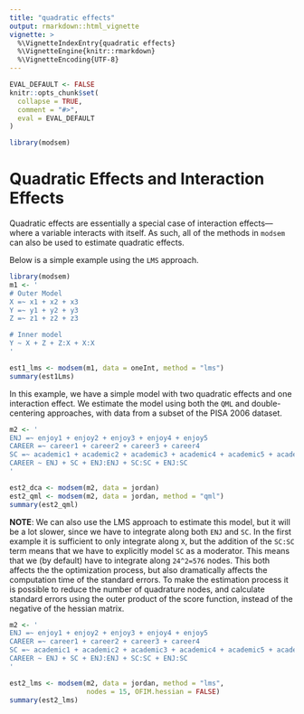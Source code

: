 ```yaml
---
title: "quadratic effects"
output: rmarkdown::html_vignette
vignette: >
  %\VignetteIndexEntry{quadratic effects}
  %\VignetteEngine{knitr::rmarkdown}
  %\VignetteEncoding{UTF-8}
---
```


```r
EVAL_DEFAULT <- FALSE
knitr::opts_chunk$set(
  collapse = TRUE,
  comment = "#>",
  eval = EVAL_DEFAULT
)
```

```r
library(modsem)
```
# Quadratic Effects and Interaction Effects

Quadratic effects are essentially a special case of interaction effects—where a variable interacts with itself. As such, all of the methods in `modsem` can also be used to estimate quadratic effects.

Below is a simple example using the `LMS` approach.

```r
library(modsem)
m1 <- '
# Outer Model
X =~ x1 + x2 + x3
Y =~ y1 + y2 + y3
Z =~ z1 + z2 + z3

# Inner model
Y ~ X + Z + Z:X + X:X
'

est1_lms <- modsem(m1, data = oneInt, method = "lms")
summary(est1Lms)
```

In this example, we have a simple model with two quadratic effects and one interaction effect. We estimate the model using both the `QML` and double-centering approaches, with data from a subset of the PISA 2006 dataset.

```r
m2 <- '
ENJ =~ enjoy1 + enjoy2 + enjoy3 + enjoy4 + enjoy5
CAREER =~ career1 + career2 + career3 + career4
SC =~ academic1 + academic2 + academic3 + academic4 + academic5 + academic6
CAREER ~ ENJ + SC + ENJ:ENJ + SC:SC + ENJ:SC
'

est2_dca <- modsem(m2, data = jordan)
est2_qml <- modsem(m2, data = jordan, method = "qml")
summary(est2_qml)
```

**NOTE**: We can also use the LMS approach to estimate this model, but it will be a lot 
slower, since we have to integrate along both `ENJ` and `SC`. In the first example 
it is sufficient to only integrate along `X`, but the addition of the `SC:SC` term
means that we have to explicitly model `SC` as a moderator. This means that 
we (by default) have to integrate along `24^2=576` nodes. This both affects the 
the optimization process, but also dramatically affects the computation time of 
the standard errors. To make the estimation process it is possible to reduce the number
of quadrature nodes, and calculate standard errors using the outer product of the
score function, instead of the negative of the hessian matrix. 

```r
m2 <- '
ENJ =~ enjoy1 + enjoy2 + enjoy3 + enjoy4 + enjoy5
CAREER =~ career1 + career2 + career3 + career4
SC =~ academic1 + academic2 + academic3 + academic4 + academic5 + academic6
CAREER ~ ENJ + SC + ENJ:ENJ + SC:SC + ENJ:SC
'

est2_lms <- modsem(m2, data = jordan, method = "lms", 
                   nodes = 15, OFIM.hessian = FALSE)
summary(est2_lms)
```
